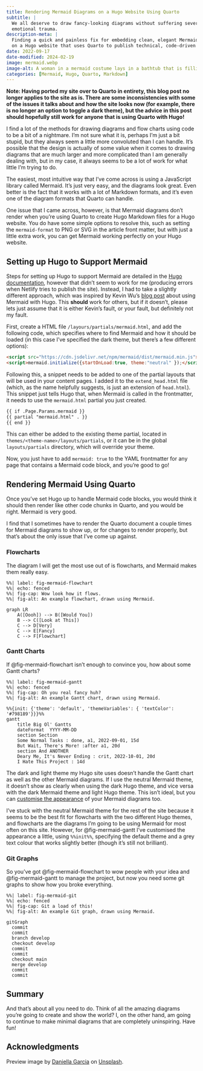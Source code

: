 ```yaml
---
title: Rendering Mermaid Diagrams on a Hugo Website Using Quarto
subtitle: |
  We all deserve to draw fancy-looking diagrams without suffering severe 
  emotional trauma.
description-meta: |
  Finding a quick and painless fix for embedding clean, elegant Mermaid diagrams
  on a Hugo website that uses Quarto to publish technical, code-driven blog posts.
date: 2022-09-17
date-modified: 2024-02-19
image: mermaid.webp
image-alt: A woman in a mermaid costume lays in a bathtub that is filling up with water.
categories: [Mermaid, Hugo, Quarto, Markdown]
---
```


**Note: Having ported my site over to Quarto in entirety, this blog post no longer applies to the site as is. There are some inconsistencies with some of the issues it talks about and how the site looks now (for example, there is no longer an option to toggle a dark theme), but the advice in this post should hopefully still work for anyone that is using Quarto with Hugo!**

I find a lot of the methods for drawing diagrams and flow charts using code to be a bit of a nightmare. I'm not sure what it is, perhaps I'm just a bit stupid, but they always seem a little more convoluted than I can handle. It's possible that the design is actually of some value when it comes to drawing diagrams that are much larger and more complicated than I am generally dealing with, but in my case, it always seems to be a lot of work for what little I'm trying to do.

The easiest, most intuitive way that I've come across is using a JavaScript library called Mermaid. It's just very easy, and the diagrams look great. Even better is the fact that it works with a lot of Markdown formats, and it's even one of the diagram formats that Quarto can handle. 

One issue that I came across, however, is that Mermaid diagrams don't render when you're using Quarto to create Hugo Markdown files for a Hugo website. You do have some simple options to resolve this, such as setting the `mermaid-format` to PNG or SVG in the article front matter, but with just a little extra work, you can get Mermaid working perfectly on your Hugo website. 

## Setting up Hugo to Support Mermaid

Steps for setting up Hugo to support Mermaid are detailed in the [Hugo documentation](https://gohugo.io/content-management/diagrams/), however that didn't seem to work for me (producing errors when Netlify tries to publish the site). Instead, I had to take a slightly different approach, which was inspired by Kevin Wu's [blog post](https://kvwu.io/posts/hugo-shortcode/) about using Mermaid with Hugo. This **should** work for others, but if it doesn't, please lets just assume that it is either Kevin's fault, or your fault, but definitely not my fault.

First, create a HTML file `/layours/partials/mermaid.html`, and add the following code, which specifies where to find Mermaid and how it should be loaded (in this case I've specified the dark theme, but there's a few different options):

```html
<script src="https://cdn.jsdelivr.net/npm/mermaid/dist/mermaid.min.js"></script>
<script>mermaid.initialize({startOnLoad:true, theme:"neutral" });</script>
```

Following this, a snippet needs to be added to one of the partial layouts that will be used in your content pages. I added it to the `extend_head.html` file (which, as the name helpfully suggests, is just an extension of `head.html`). This snippet just tells Hugo that, when Mermaid is called in the frontmatter, it needs to use the `mermaid.html` partial you just created.

```html
{{ if .Page.Params.mermaid }}
{{ partial "mermaid.html" . }}
{{ end }}
```
This can either be added to the existing theme partial, located in `themes/<theme-name>/layouts/partials`, or it can be in the global `layouts/partials` directory, which will override your theme.

Now, you just have to add `mermaid: true` to the YAML frontmatter for any page that contains a Mermaid code block, and you're good to go!

## Rendering Mermaid Using Quarto

Once you've set Hugo up to handle Mermaid code blocks, you would think it should then render like other code chunks in Quarto, and you would be right. Mermaid is very good.

I find that I sometimes have to render the Quarto document a couple times for Mermaid diagrams to show up, or for changes to render properly, but that's about the only issue that I've come up against.

### Flowcharts 

The diagram I will get the most use out of is flowcharts, and Mermaid makes them really easy.

```mermaid
%%| label: fig-mermaid-flowchart
%%| echo: fenced
%%| fig-cap: Wow look how it flows.
%%| fig-alt: An example flowchart, drawn using Mermaid.

graph LR
    A([Oooh]) --> B([Would You])
    B --> C([Look at This])
    C --> D[Very]
    C --> E[Fancy]
    C --> F[Flowchart]
```

### Gantt Charts

If @fig-mermaid-flowchart isn't enough to convince you, how about some Gantt charts?

```mermaid
%%| label: fig-mermaid-gantt
%%| echo: fenced
%%| fig-cap: Oh you real fancy huh?
%%| fig-alt: An example Gantt chart, drawn using Mermaid.

%%{init: {'theme': 'default', 'themeVariables': { 'textColor': '#798189'}}}%%
gantt
    title Big Ol' Gantts
    dateFormat  YYYY-MM-DD
    section Section
    Some Normal Tasks : done, a1, 2022-09-01, 15d
    But Wait, There's More! :after a1, 20d
    section And ANOTHER
    Deary Me, It's Never Ending : crit, 2022-10-01, 20d
    I Hate This Project : 14d
```

The dark and light theme my Hugo site uses doesn't handle the Gantt chart as well as the other Mermaid diagrams. If I use the neutral Mermaid theme, it doesn't show as clearly when using the dark Hugo theme, and vice versa with the dark Mermaid theme and light Hugo theme. This isn't ideal, but you can [customise the appearance](https://mermaid-js.github.io/mermaid/#/theming?id=theme-variables-reference-table) of your Mermaid diagrams too. 

I've stuck with the neutral Mermaid theme for the rest of the site because it seems to be the best fit for flowcharts with the two different Hugo themes, and flowcharts are the diagrams I'm going to be using Mermaid for most often on this site. However, for @fig-mermaid-gantt I've customised the appearance a little, using `%%init%%`, specifying the default theme and a grey text colour that works slightly better (though it's still not brilliant).

### Git Graphs

So you've got @fig-mermaid-flowchart to wow people with your idea and @fig-mermaid-gantt to manage the project, but now you need some git graphs to show how you broke everything.

```mermaid
%%| label: fig-mermaid-git
%%| echo: fenced
%%| fig-cap: Git a load of this!
%%| fig-alt: An example Git graph, drawn using Mermaid.

gitGraph
  commit
  commit
  branch develop
  checkout develop
  commit
  commit
  checkout main
  merge develop
  commit
  commit
```

## Summary

And that's about all you need to do. Think of all the amazing diagrams you're going to create and show the world? I, on the other hand, am going to continue to make minimal diagrams that are completely uninspiring. Have fun!

## Acknowledgments {.appendix}

Preview image by [Daniella Garcia](https://unsplash.com/@daniewizard) on [Unsplash](https://unsplash.com/photos/woman-in-black-and-white-bikini-lying-on-white-ceramic-bathtub-jJn9fVPtaNI).
